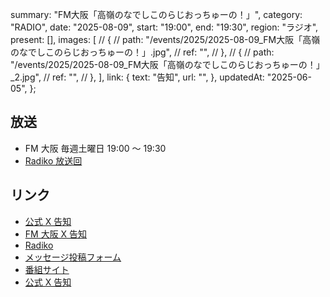   summary: "FM大阪「高嶺のなでしこのらじおっちゅーの！」",
  category: "RADIO",
  date: "2025-08-09",
  start: "19:00",
  end: "19:30",
  region: "ラジオ",
  present: [],
  images: [
    // {
    //   path: "/events/2025/2025-08-09_FM大阪「高嶺のなでしこのらじおっちゅーの！」.jpg",
    //   ref: "",
    // },
    // {
    //   path: "/events/2025/2025-08-09_FM大阪「高嶺のなでしこのらじおっちゅーの！」_2.jpg",
    //   ref: "",
    // },
  ],
  link: {
    text: "告知",
    url: "",
  },
  updatedAt: "2025-06-05",
};

## 放送

- FM 大阪 毎週土曜日 19:00 〜 19:30
- [Radiko 放送回](https://radiko.jp/share?sid=FMO&t=20250809190000)

## リンク

- [公式 X 告知]()
- [FM 大阪 X 告知]()
- [Radiko](https://radiko.jp/share?sid=FMO&t=20250809190000)
- [メッセージ投稿フォーム](https://fmosaka.futureartist.net/enquete/354047)
- [番組サイト](https://www.fmosaka.net/_ct/17722199)
- [公式 X 告知](https://x.com/takanenofficial/status/1836979149044600863)
